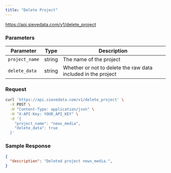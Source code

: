 ```yaml
---
title: "Delete Project"
---
```


<RequestSimple method="POST">https://api.sievedata.com/v1/delete_project</RequestSimple>

### Parameters

| Parameter | Type | Description |
| ---- | ----- | ---- |
| `project_name` | string | The name of the project |
| `delete_data` | string | Whether or not to delete the raw data included in the project |

### Request

```bash Terminal
curl 'https://api.sievedata.com/v1/delete_project' \
  -X POST \
  -H "Content-Type: application/json" \
  -H "X-API-Key: YOUR_API_KEY" \
  -d '{
    "project_name": "news_media",
    "delete_data": true
  }'
```

### Sample Response

```json
{
  "description": "Deleted project news_media.",
}
```